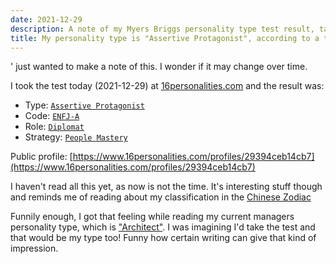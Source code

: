```yaml
---
date: 2021-12-29
description: A note of my Myers Briggs personality type test result, taken today
title: My personality type is "Assertive Protagonist", according to a test I just took
---
```


' just wanted to make a note of this. I wonder if it may change over time.

I took the test today (2021-12-29) at [16personalities.com](https://www.16personalities.com) and the result was:

- Type: [`Assertive Protagonist`](https://www.16personalities.com/enfj-personality)
- Code: [`ENFJ-A`](https://www.16personalities.com/articles/assertive-protagonist-enfj-a-vs-turbulent-protagonist-enfj-t)
- Role: [`Diplomat`](https://www.16personalities.com/articles/roles-diplomats)
- Strategy: [`People Mastery`](https://www.16personalities.com/articles/strategies-people-mastery)

Public profile: [https://www.16personalities.com/profiles/29394ceb14cb7](https://www.16personalities.com/profiles/29394ceb14cb7)

I haven't read all this yet, as now is not the time. It's interesting stuff though and reminds me of reading about my classification in the [Chinese Zodiac](https://en.wikipedia.org/wiki/Chinese_zodiac)

Funnily enough, I got that feeling while reading my current managers personality type, which is ["Architect"](https://www.16personalities.com/intj-personality). I was imagining I'd take the test and that would be my type too! Funny how certain writing can give that kind of impression.
